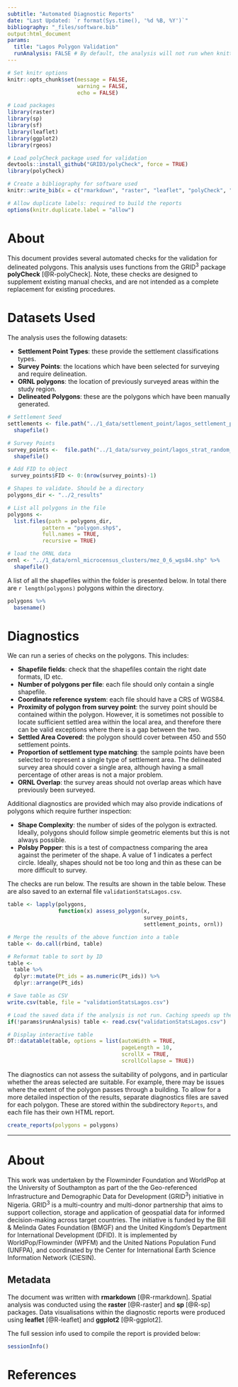 ```yaml
---
subtitle: "Automated Diagnostic Reports"
date: "Last Updated: `r format(Sys.time(), '%d %B, %Y')`"
bibliography: "_files/software.bib"
output:html_document
params:
  title: "Lagos Polygon Validation"
  runAnalysis: FALSE # By default, the analysis will not run when knitting the final report to speed up compiling
---
```


```r

# Set knitr options
knitr::opts_chunk$set(message = FALSE,
                      warning = FALSE,
                      echo = FALSE)

# Load packages
library(raster)
library(sp)
library(sf)
library(leaflet)
library(ggplot2)
library(rgeos)

# Load polyCheck package used for validation
devtools::install_github("GRID3/polyCheck", force = TRUE)
library(polyCheck)

# Create a bibliography for software used
knitr::write_bib(x = c("rmarkdown", "raster", "leaflet", "polyCheck", "ggplot2", "sp"), file = "_files/software.bib")

# Allow duplicate labels: required to build the reports
options(knitr.duplicate.label = "allow")
```

# About

This document provides several automated checks for the validation for delineated polygons. This analysis uses functions from the GRID^3^ package **polyCheck** [@R-polyCheck]. Note, these checks are designed to supplement existing manual checks, and are not intended as a complete replacement for existing procedures.

# Datasets Used

The analysis uses the following datasets:

- **Settlement Point Types**: these provide the settlement classifications types.
- **Survey Points**: the locations which have been selected for surveying and require delineation.
- **ORNL polygons**: the location of previously surveyed areas within the study region.
- **Delineated Polygons**: these are the polygons which have been manually generated.

```r
# Settlement Seed
settlements <- file.path("../1_data/settlement_point/lagos_settlement_pnts1k_wType.shp") %>%
  shapefile()

# Survey Points
survey_points <-  file.path("../1_data/survey_point/lagos_strat_random_140.shp") %>%
  shapefile()

# Add FID to object
 survey_points$FID <- 0:(nrow(survey_points)-1)

# Shapes to validate. Should be a directory
polygons_dir <- "../2_results"

# List all polygons in the file
polygons <- 
  list.files(path = polygons_dir, 
           pattern = "polygon.shp$", 
           full.names = TRUE,
           recursive = TRUE)

# load the ORNL data
ornl <- "../1_data/ornl_microcensus_clusters/mez_0_6_wgs84.shp" %>%
  shapefile()

```

A list of all the shapefiles within the folder is presented below. In total there are `r length(polygons)` polygons within the directory.

```r
polygons %>% 
  basename()
```

# Diagnostics

We can run a series of checks on the polygons. This includes:

- **Shapefile fields**: check that the shapefiles contain the right date formats, ID etc.
- **Number of polygons per file**: each file should only contain a single shapefile.
- **Coordinate reference system**: each file should have a CRS of WGS84.
- **Proximity of polygon from survey point**: the survey point should be contained within the polygon. However, it is sometimes not possible to locate sufficient settled area within the local area, and therefore there can be valid exceptions where there is a gap between the two.
- **Settled Area Covered**: the polygon should cover between 450 and 550 settlement points.
- **Proportion of settlement type matching**: the sample points have been selected to represent a single type of settlement area. The delineated survey area should cover a single area, although having a small percentage of other areas is not a major problem.
- **ORNL Overlap**: the survey areas should not overlap areas which have previously been surveyed.

Additional diagnostics are provided which may also provide indications of polygons which require further inspection:

- **Shape Complexity**: the number of sides of the polygon is extracted. Ideally, polygons should follow simple geometric elements but this is not always possible.
- **Polsby Popper**: this is a test of compactness comparing the area against the perimeter of the shape. A value of 1 indicates a perfect circle. Ideally, shapes should not be too long and thin as these can be more difficult to survey.

The checks are run below. The results are shown in the table below. These are also saved to an external file `validationStatsLagos.csv`.

```r
table <- lapply(polygons,
                function(x) assess_polygon(x,
                                           survey_points,
                                           settlement_points, ornl))

# Merge the results of the above function into a table
table <- do.call(rbind, table)

# Reformat table to sort by ID
table <-
  table %>%
  dplyr::mutate(Pt_ids = as.numeric(Pt_ids)) %>%
  dplyr::arrange(Pt_ids)

# Save table as CSV
write.csv(table, file = "validationStatsLagos.csv")
```

```r

# Load the saved data if the analysis is not run. Caching speeds up the report building
if(!params$runAnalysis) table <- read.csv("validationStatsLagos.csv")

# Display interactive table
DT::datatable(table, options = list(autoWidth = TRUE,
                                    pageLength = 10,
                                    scrollX = TRUE,
                                    scrollCollapse = TRUE))
```

The diagnostics can not assess the suitability of polygons, and in particular whether the areas selected are suitable. For example, there may be issues where the extent of the polygon passes through a building. To allow for a more detailed inspection of the results, separate diagnostics files are saved for each polygon. These are stored within the subdirectory `Reports`, and each file has their own HTML report.

```r
create_reports(polygons = polygons)
```

--------

# About {-}

This work was undertaken by the Flowminder Foundation and WorldPop at the University of Southampton as part of the the Geo-referenced Infrastructure and Demographic Data for Development (GRID^3^) initiative in Nigeria. GRID^3^ is a multi-country and multi-donor partnership that aims to support collection, storage and application of geospatial data for informed decision-making across target countries. The initiative is funded by the Bill & Melinda Gates Foundation (BMGF) and the United Kingdom’s Department for International Development (DFID). It is implemented by WorldPop/Flowminder (WPFM) and the United Nations Population Fund (UNFPA), and coordinated by the Center for International Earth Science Information Network (CIESIN).

## Metadata {-}

The document was written with **rmarkdown** [@R-rmarkdown]. Spatial analysis was conducted using the **raster** [@R-raster] and **sp** [@R-sp] packages. Data visualisations within the diagnostic reports were produced using **leaflet** [@R-leaflet] and **ggplot2** [@R-ggplot2].

The full session info used to compile the report is provided below:

```r
sessionInfo()
```

# References

